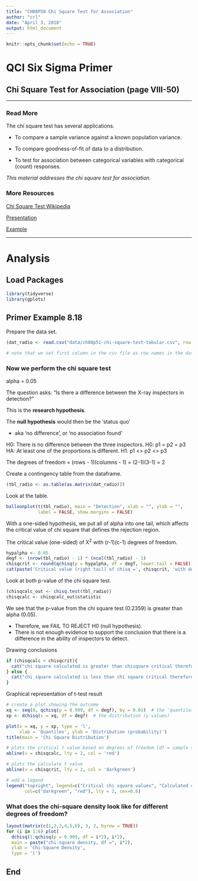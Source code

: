 ```yaml
---
title: "CH08P50 Chi Square Test for Association"
author: "crl"
date: "April 3, 2018"
output: html_document
---
```


```r
knitr::opts_chunk$set(echo = TRUE)
```

# QCI Six Sigma Primer
## Chi Square Test for Association (page VIII-50)

<hr> </hr>

### Read More

The chi square test has several applications. 

* To compare a sample variance against a known population variance.  

* To compare goodness-of-fit of data to a distribution.  

* To test for association between categorical variables with categorical (count) responses.  

_This material addresses the chi square test for association._  


### More Resources

[Chi Square Test Wikipedia](https://en.wikipedia.org/wiki/Chi-squared_test)  

[Presentation](https://docs.google.com/presentation/d/18VCccqgjbSC2qPQAtl97FmRiec6GXO_t9WwSkKcoiWA/edit?usp=sharing)  

[Example](http://www.sthda.com/english/wiki/chi-square-test-of-independence-in-r)  

<hr> </hr>

# Analysis

## Load Packages
```r
library(tidyverse)
library(gplots)
```


## Primer Example 8.18

Prepare the data set.

```r
(dat_radio <- read.csv("data/ch08p51-chi-square-test-tabular.csv", row.names = 1))

# note that we set first column in the csv file as row names in the dataframe
```


### Now we perform the chi square test 

alpha = 0.05

The question asks: "Is there a difference between the X-ray inspectors in detection?"  
  
This is the **research hypothesis**.  

The **null hypothesis** would then be the 'status quo'  

* aka 'no difference', or 'no association found'


H0: There is no difference between the three inspectors.  H0: p1 = p2 = p3  
HA: At least one of the proportions is different.  H1: p1 <> p2 <> p3

The degrees of freedom = (rows - 1)(columns - 1) = (2-1)(3-1) = 2


Create a contingency table from the dataframe. 
```r
(tbl_radio <- as.table(as.matrix(dat_radio)))
```

Look at the table.
```r
balloonplot(t(tbl_radio), main = "Detection", xlab = "", ylab = "",
            label = FALSE, show.margins = FALSE)
```

With a one-sided hypothesis, we put all of alpha into one tail, which affects
the critical value of chi square that defines the rejection region.

The critical value (one-sided) of X^2^ with (r-1)(c-1) degrees of freedom.
```r
hypalpha <- 0.05
degf <- (nrow(tbl_radio) - 1) * (ncol(tbl_radio) - 1)
chisqcrit <- round(qchisq(p = hypalpha, df = degf, lower.tail = FALSE), 3)
cat(paste('Critical value (right tail) of chisq =', chisqcrit, 'with degrees of freedom =', degf))
```

Look at both p-value of the chi square test.  

```r
(chisqcalc_out <- chisq.test(tbl_radio))
chisqcalc <- chisqcalc_out$statistic
```

We see that the p-value from the chi square test (0.2359) is greater than alpha (0.05).  

* Therefore, we FAIL TO REJECT H0 (null hypothesis).  
* There is not enough evidence to support the conclusion that there is a difference 
in the ability of inspectors to detect.  


Drawing conclusions

```r
if (chisqcalc < chisqcrit){
  cat("chi square calculated is greater than chisquare critical therefore REJECT H0")
} else {
  cat("chi square calculated is less than chi square critical therefore FAIL TO REJECT H0")
}
```

Graphical representation of t-test result

```r
# create a plot showing the outcome
xq <- seq(0, qchisq(p = 0.999, df = degf), by = 0.01)  # the 'quantiles' (x values)
xp <- dchisq(x = xq, df = degf)  # the distribution (y values)

plot(x = xq, y = xp, type = 'l', 
     xlab = 'Quantiles', ylab = 'Distribution (probability)')
title(main = 'Chi Square Distribution')

# plots the critical t value based on degrees of freedom (df = sample size - 1)
abline(v = chisqcalc, lty = 2, col = 'red')

# plots the calculate t value
abline(v = chisqcrit, lty = 2, col = 'darkgreen')

# add a legend
legend("topright", legend=c("Critical chi square values", "Calculated chi square value"),
       col=c("darkgreen", "red"), lty = 2, cex=0.6)
```


### What does the chi-square density look like for different degrees of freedom?

```r
layout(matrix(c(1,2,3,4,5,6), 3, 2, byrow = TRUE)) 
for (i in 1:6) plot( 
  dchisq(1:qchisq(p = 0.999, df = i*2), i*2), 
  main = paste("chi-square density, df =", i*2),
  ylab = 'Chi-Square Density',
  type = 'l') 
```



## End
